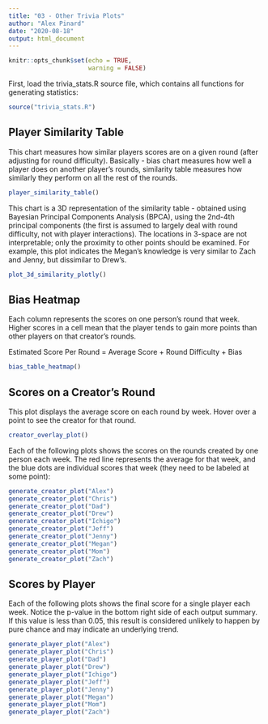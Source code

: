 ```yaml
---
title: "03 - Other Trivia Plots"
author: "Alex Pinard"
date: "2020-08-18"
output: html_document
---
```


```r
knitr::opts_chunk$set(echo = TRUE,
                      warning = FALSE)
```

First, load the trivia_stats.R source file, which contains all functions for generating statistics:

```r
source("trivia_stats.R")
```

## Player Similarity Table

This chart measures how similar players scores are on a given round (after adjusting for round difficulty). Basically - bias chart measures how well a player does on another player's rounds, similarity table measures how similarly they perform on all the rest of the rounds.

```r
player_similarity_table()
```

This chart is a 3D representation of the similarity table - obtained using Bayesian Principal Components Analysis (BPCA), using the 2nd-4th principal components (the first is assumed to largely deal with round difficulty, not with player interactions). The locations in 3-space are not interpretable; only the proximity to other points should be examined. For example, this plot indicates the Megan's knowledge is very similar to Zach and Jenny, but dissimilar to Drew's.

```r
plot_3d_similarity_plotly()
```

## Bias Heatmap

Each column represents the scores on one person's round that week. Higher scores in a cell mean that the player tends to gain more points than other players on that creator's rounds.

Estimated Score Per Round = Average Score + Round Difficulty + Bias

```r
bias_table_heatmap()

```

## Scores on a Creator's Round

This plot displays the average score on each round by week. Hover over a point to see the creator for that round.

```r
creator_overlay_plot()
```

Each of the following plots shows the scores on the rounds created by one person each week. The red line represents the average for that week, and the blue dots are individual scores that week (they need to be labeled at some point):

```r
generate_creator_plot("Alex")
generate_creator_plot("Chris")
generate_creator_plot("Dad")
generate_creator_plot("Drew")
generate_creator_plot("Ichigo")
generate_creator_plot("Jeff")
generate_creator_plot("Jenny")
generate_creator_plot("Megan")
generate_creator_plot("Mom")
generate_creator_plot("Zach")
```

## Scores by Player

Each of the following plots shows the final score for a single player each week. Notice the p-value in the bottom right side of each output summary. If this value is less than 0.05, this result is considered unlikely to happen by pure chance and may indicate an underlying trend. 

```r
generate_player_plot("Alex")
generate_player_plot("Chris")
generate_player_plot("Dad")
generate_player_plot("Drew")
generate_player_plot("Ichigo")
generate_player_plot("Jeff")
generate_player_plot("Jenny")
generate_player_plot("Megan")
generate_player_plot("Mom")
generate_player_plot("Zach")
```